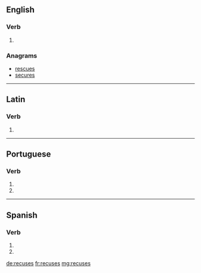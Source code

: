 ==English==

===Verb===
{{head|en}}

# {{en-third-person singular of|recuse}}

===Anagrams===
* [[rescues#English|rescues]]
* [[secures#English|secures]]

----

==Latin==

===Verb===
{{la-verb-form|recūsēs}}

# {{conjugation of|recuso|recūsō|2|s|pres|act|sub|lang=la}}

----

==Portuguese==

===Verb===
{{head|pt|verb form}}

# {{conjugation of|recusar||2|s|present|subjunctive|lang=pt}}
# {{conjugation of|recusar||2|s|negative|imperative|lang=pt}}

----

==Spanish==

===Verb===
{{es-verb-form|recusar}}

# {{es-verb form of|ending=ar|mood=imperative|sense=negative|pers=2|formal=no|number=singular|recusar}}
# {{es-verb form of|ending=ar|mood=subjunctive|tense=present|pers=2|formal=no|number=singular|recusar}}

[[de:recuses]]
[[fr:recuses]]
[[mg:recuses]]